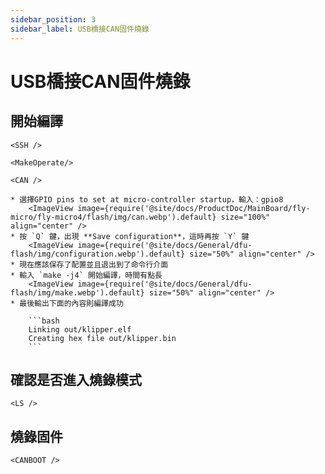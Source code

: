 ```yaml
---
sidebar_position: 3
sidebar_label: USB橋接CAN固件燒錄
---
```




# USB橋接CAN固件燒錄

## 開始編譯

    <SSH />

    <MakeOperate/>

    <CAN />

    * 選擇GPIO pins to set at micro-controller startup，輸入：gpio8
        <ImageView image={require('@site/docs/ProductDoc/MainBoard/fly-micro/fly-micro4/flash/img/can.webp').default} size="100%" align="center" />
    * 按 `Q` 鍵，出現 **Save configuration**，這時再按 `Y` 鍵
        <ImageView image={require('@site/docs/General/dfu-flash/img/configuration.webp').default} size="50%" align="center" />
    * 現在應該保存了配置並且退出到了命令行介面
    * 輸入 `make -j4` 開始編譯，時間有點長
        <ImageView image={require('@site/docs/General/dfu-flash/img/make.webp').default} size="50%" align="center" />
    * 最後輸出下面的內容則編譯成功

        ```bash
        Linking out/klipper.elf
        Creating hex file out/klipper.bin
        ```

## 確認是否進入燒錄模式


    <LS />

## 燒錄固件


    <CANBOOT />